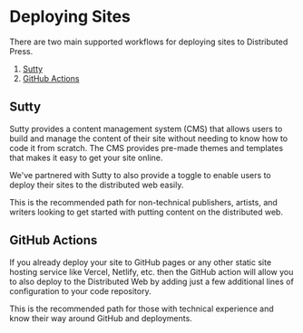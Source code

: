 
# Deploying Sites

<APIWarning/>

There are two main supported workflows for deploying sites to
Distributed Press.

1. [Sutty](/deployment/sutty)
2. [GitHub Actions](/deployment/github-actions) 

## Sutty
Sutty provides a content management system (CMS) that allows
users to build and manage the content of their site without 
needing to know how to code it from scratch. The CMS provides 
pre-made themes and templates that makes it easy to
get your site online.

We've partnered with Sutty to also provide a toggle to enable
users to deploy their sites to the distributed web easily.

This is the recommended path for non-technical publishers, artists,
and writers looking to get started with putting content on the distributed
web.

## GitHub Actions
If you already deploy your site to GitHub pages or any other 
static site hosting service like Vercel, Netlify, etc. then
the GitHub action will allow you to also deploy to the 
Distributed Web by adding just a few additional lines of configuration
to your code repository.

This is the recommended path for those with technical experience and
know their way around GitHub and deployments.
